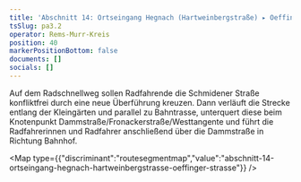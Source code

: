 ```yaml
---
title: 'Abschnitt 14: Ortseingang Hegnach (Hartweinbergstraße) ▸ Oeffinger Straße'
tsSlug: pa3.2
operator: Rems-Murr-Kreis
position: 40
markerPositionBottom: false
documents: []
socials: []
---
```

Auf dem Radschnellweg sollen Radfahrende die Schmidener Straße konfliktfrei durch eine neue Überführung kreuzen. Dann verläuft die Strecke entlang der Kleingärten und parallel zu Bahntrasse, unterquert diese beim Knotenpunkt Dammstraße/Fronackerstraße/Westtangente und führt die Radfahrerinnen und Radfahrer anschließend über die Dammstraße in Richtung Bahnhof.

<Map type={{"discriminant":"routesegmentmap","value":"abschnitt-14-ortseingang-hegnach-hartweinbergstrasse-oeffinger-strasse"}} />
